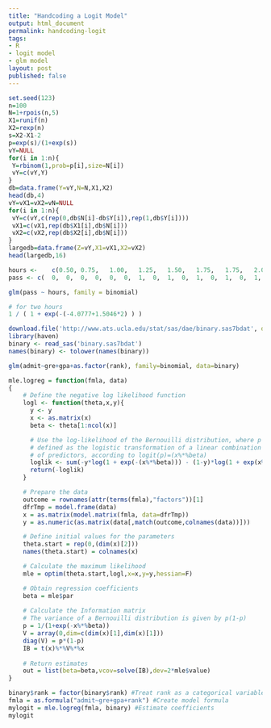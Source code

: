 ```yaml
---
title: "Handcoding a Logit Model"
output: html_document
permalink: handcoding-logit
tags:
- R
- logit model
- glm model
layout: post
published: false
---
```


```r
set.seed(123)
n=100
N=1+rpois(n,5)
X1=runif(n)
X2=rexp(n)
s=X2-X1-2
p=exp(s)/(1+exp(s))
vY=NULL
for(i in 1:n){
 Y=rbinom(1,prob=p[i],size=N[i])
 vY=c(vY,Y)
}
db=data.frame(Y=vY,N=N,X1,X2)
head(db,4)
vY=vX1=vX2=vN=NULL
for(i in 1:n){
 vY=c(vY,c(rep(0,db$N[i]-db$Y[i]),rep(1,db$Y[i])))
 vX1=c(vX1,rep(db$X1[i],db$N[i]))
 vX2=c(vX2,rep(db$X2[i],db$N[i]))
}
largedb=data.frame(Z=vY,X1=vX1,X2=vX2)
head(largedb,16)
```

```r
hours <- 	c(0.50,	0.75,	1.00,	1.25,	1.50,	1.75,	1.75,	2.00,	2.25,	2.50,	2.75,	3.00,	3.25,	3.50,	4.00,	4.25,	4.50,	4.75,	5.00,	5.50)
pass <- c(	0,	0,	0,	0,	0,	0,	1,	0,	1,	0,	1,	0,	1,	0,	1,	1,	1,	1,	1,	1)
```


```r
glm(pass ~ hours, family = binomial)
```

```r
# for two hours
1 / ( 1 + exp(-(-4.0777+1.5046*2) ) )
```


```r
download.file('http://www.ats.ucla.edu/stat/sas/dae/binary.sas7bdat', destfile = "binary.sas7bdat")
library(haven)
binary <- read_sas('binary.sas7bdat')
names(binary) <- tolower(names(binary))
```

```r
glm(admit~gre+gpa+as.factor(rank), family=binomial, data=binary)
```

```r
mle.logreg = function(fmla, data)
{
    # Define the negative log likelihood function
    logl <- function(theta,x,y){
      y <- y
      x <- as.matrix(x)
      beta <- theta[1:ncol(x)]

      # Use the log-likelihood of the Bernouilli distribution, where p is
      # defined as the logistic transformation of a linear combination
      # of predictors, according to logit(p)=(x%*%beta)
      loglik <- sum(-y*log(1 + exp(-(x%*%beta))) - (1-y)*log(1 + exp(x%*%beta)))
      return(-loglik)
    }

    # Prepare the data
    outcome = rownames(attr(terms(fmla),"factors"))[1]
    dfrTmp = model.frame(data)
    x = as.matrix(model.matrix(fmla, data=dfrTmp))
    y = as.numeric(as.matrix(data[,match(outcome,colnames(data))]))

    # Define initial values for the parameters
    theta.start = rep(0,(dim(x)[2]))
    names(theta.start) = colnames(x)

    # Calculate the maximum likelihood
    mle = optim(theta.start,logl,x=x,y=y,hessian=F)

    # Obtain regression coefficients
    beta = mle$par
 
    # Calculate the Information matrix
    # The variance of a Bernouilli distribution is given by p(1-p)
    p = 1/(1+exp(-x%*%beta))
    V = array(0,dim=c(dim(x)[1],dim(x)[1]))
    diag(V) = p*(1-p)
    IB = t(x)%*%V%*%x
 
    # Return estimates
    out = list(beta=beta,vcov=solve(IB),dev=2*mle$value)
}

binary$rank = factor(binary$rank) #Treat rank as a categorical variable
fmla = as.formula("admit~gre+gpa+rank") #Create model formula
mylogit = mle.logreg(fmla, binary) #Estimate coefficients
mylogit
```